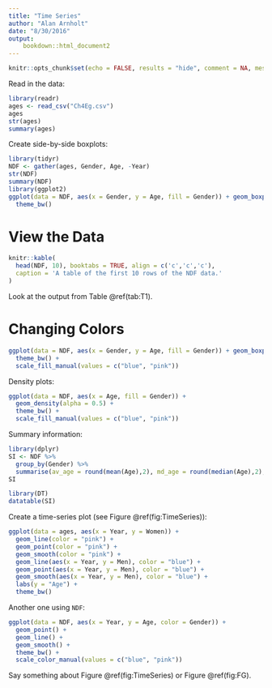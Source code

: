 ```yaml
---
title: "Time Series"
author: "Alan Arnholt"
date: "8/30/2016"
output: 
    bookdown::html_document2
---
```


```r
knitr::opts_chunk$set(echo = FALSE, results = "hide", comment = NA, message = FALSE, fig.align='center')
```

Read in the data:

```r
library(readr)
ages <- read_csv("Ch4Eg.csv")
ages
str(ages)
summary(ages)
```


Create side-by-side boxplots:

```r
library(tidyr)
NDF <- gather(ages, Gender, Age, -Year)
str(NDF)
summary(NDF)
library(ggplot2)
ggplot(data = NDF, aes(x = Gender, y = Age, fill = Gender)) + geom_boxplot() + 
  theme_bw()
```

# View the Data {-}

```r
knitr::kable(
  head(NDF, 10), booktabs = TRUE, align = c('c','c','c'),
  caption = 'A table of the first 10 rows of the NDF data.'
)
```

Look at the output from Table \@ref(tab:T1).

# Changing Colors {-} 

```r
ggplot(data = NDF, aes(x = Gender, y = Age, fill = Gender)) + geom_boxplot() + 
  theme_bw() +
  scale_fill_manual(values = c("blue", "pink"))
```

Density plots:

```r
ggplot(data = NDF, aes(x = Age, fill = Gender)) + 
  geom_density(alpha = 0.5) + 
  theme_bw() + 
  scale_fill_manual(values = c("blue", "pink"))
```

Summary information:

```r
library(dplyr)
SI <- NDF %>%
  group_by(Gender) %>%
  summarise(av_age = round(mean(Age),2), md_age = round(median(Age),2), sd_age = round(sd(Age),2))
SI
```

```r
library(DT)
datatable(SI)
```


Create a time-series plot (see Figure \@ref(fig:TimeSeries)):

```r
ggplot(data = ages, aes(x = Year, y = Women)) + 
  geom_line(color = "pink") + 
  geom_point(color = "pink") + 
  geom_smooth(color = "pink") + 
  geom_line(aes(x = Year, y = Men), color = "blue") + 
  geom_point(aes(x = Year, y = Men), color = "blue") + 
  geom_smooth(aes(x = Year, y = Men), color = "blue") +
  labs(y = "Age") +
  theme_bw()
```

Another one using `NDF`:

```r
ggplot(data = NDF, aes(x = Year, y = Age, color = Gender)) + 
  geom_point() + 
  geom_line() +
  geom_smooth() +
  theme_bw() + 
  scale_color_manual(values = c("blue", "pink")) 
```

Say something about Figure \@ref(fig:TimeSeries) or Figure \@ref(fig:FG).